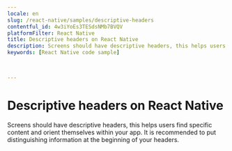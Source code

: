 ```yaml
---
locale: en
slug: /react-native/samples/descriptive-headers
contentful_id: 4w3iYoEs3TESdsNMb7BVQV
platformFilter: React Native
title: Descriptive headers on React Native
description: Screens should have descriptive headers, this helps users find specific content and orient themselves within your app.
keywords: [React Native code sample]


	
---
```


# Descriptive headers on React Native

Screens should have descriptive headers, this helps users find specific content and orient themselves within your app. It is recommended to put distinguishing information at the beginning of your headers.

<CodeSample id="screen-headers" locale="en" platform="react native"/>